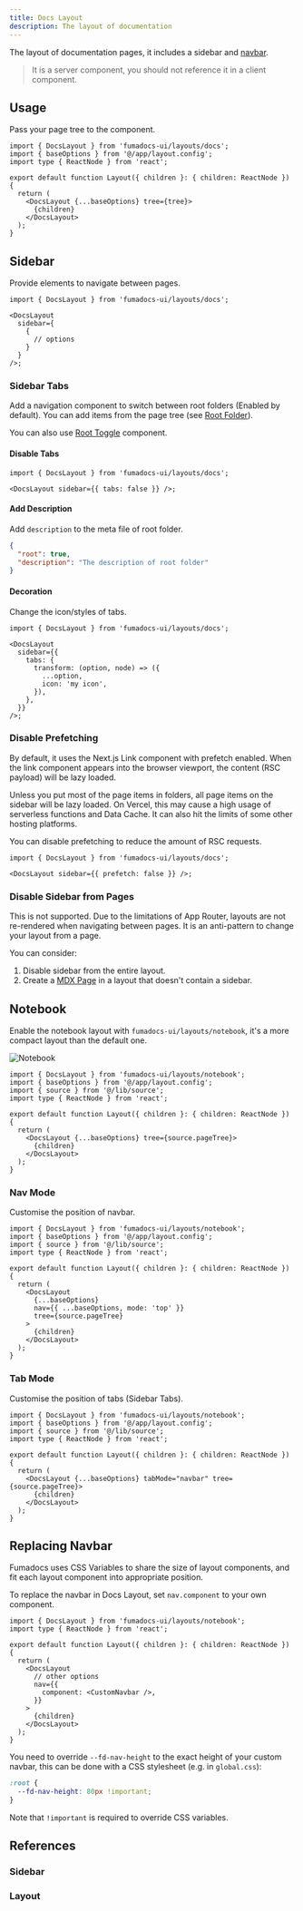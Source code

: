 ```yaml
---
title: Docs Layout
description: The layout of documentation
---
```


The layout of documentation pages, it includes a sidebar and [navbar](/docs/ui/layouts/navbar).

> It is a server component, you should not reference it in a client component.

## Usage

Pass your page tree to the component.

```tsx title="layout.tsx"
import { DocsLayout } from 'fumadocs-ui/layouts/docs';
import { baseOptions } from '@/app/layout.config';
import type { ReactNode } from 'react';

export default function Layout({ children }: { children: ReactNode }) {
  return (
    <DocsLayout {...baseOptions} tree={tree}>
      {children}
    </DocsLayout>
  );
}
```

## Sidebar

Provide elements to navigate between pages.

```tsx title="layout.tsx"
import { DocsLayout } from 'fumadocs-ui/layouts/docs';

<DocsLayout
  sidebar={
    {
      // options
    }
  }
/>;
```

### Sidebar Tabs

Add a navigation component to switch between root folders (Enabled by default).
You can add items from the page tree (see [Root Folder](/docs/ui/page-conventions#multiple-page-trees)).

<Callout title='Good to know'>

You can also use [Root Toggle](/docs/ui/components/root-toggle) component.

</Callout>

#### Disable Tabs

```tsx
import { DocsLayout } from 'fumadocs-ui/layouts/docs';

<DocsLayout sidebar={{ tabs: false }} />;
```

#### Add Description

Add `description` to the meta file of root folder.

```json title="meta.json"
{
  "root": true,
  "description": "The description of root folder"
}
```

#### Decoration

Change the icon/styles of tabs.

```tsx
import { DocsLayout } from 'fumadocs-ui/layouts/docs';

<DocsLayout
  sidebar={{
    tabs: {
      transform: (option, node) => ({
        ...option,
        icon: 'my icon',
      }),
    },
  }}
/>;
```

### Disable Prefetching

By default, it uses the Next.js Link component with prefetch enabled.
When the link component appears into the browser viewport, the content (RSC payload) will be lazy loaded.

Unless you put most of the page items in folders, all page items on the sidebar will be lazy loaded.
On Vercel, this may cause a high usage of serverless functions and Data Cache.
It can also hit the limits of some other hosting platforms.

You can disable prefetching to reduce the amount of RSC requests.

```tsx
import { DocsLayout } from 'fumadocs-ui/layouts/docs';

<DocsLayout sidebar={{ prefetch: false }} />;
```

### Disable Sidebar from Pages

This is not supported.
Due to the limitations of App Router, layouts are not re-rendered when navigating between pages.
It is an anti-pattern to change your layout from a page.

You can consider:

1. Disable sidebar from the entire layout.
2. Create a [MDX Page](/docs/ui/layouts/page#mdx-page) in a layout that doesn't contain a sidebar.

## Notebook

Enable the notebook layout with `fumadocs-ui/layouts/notebook`, it's a more compact layout than the default one.

![Notebook](/docs/notebook.png)

```tsx title="layout.tsx"
import { DocsLayout } from 'fumadocs-ui/layouts/notebook';
import { baseOptions } from '@/app/layout.config';
import { source } from '@/lib/source';
import type { ReactNode } from 'react';

export default function Layout({ children }: { children: ReactNode }) {
  return (
    <DocsLayout {...baseOptions} tree={source.pageTree}>
      {children}
    </DocsLayout>
  );
}
```

### Nav Mode

Customise the position of navbar.

```tsx title="layout.tsx"
import { DocsLayout } from 'fumadocs-ui/layouts/notebook';
import { baseOptions } from '@/app/layout.config';
import { source } from '@/lib/source';
import type { ReactNode } from 'react';

export default function Layout({ children }: { children: ReactNode }) {
  return (
    <DocsLayout
      {...baseOptions}
      nav={{ ...baseOptions, mode: 'top' }}
      tree={source.pageTree}
    >
      {children}
    </DocsLayout>
  );
}
```

### Tab Mode

Customise the position of tabs (Sidebar Tabs).

```tsx title="layout.tsx"
import { DocsLayout } from 'fumadocs-ui/layouts/notebook';
import { baseOptions } from '@/app/layout.config';
import { source } from '@/lib/source';
import type { ReactNode } from 'react';

export default function Layout({ children }: { children: ReactNode }) {
  return (
    <DocsLayout {...baseOptions} tabMode="navbar" tree={source.pageTree}>
      {children}
    </DocsLayout>
  );
}
```

## Replacing Navbar

Fumadocs uses CSS Variables to share the size of layout components, and fit each layout component into appropriate position.

To replace the navbar in Docs Layout, set `nav.component` to your own component.

```tsx title="layout.tsx"
import { DocsLayout } from 'fumadocs-ui/layouts/notebook';
import type { ReactNode } from 'react';

export default function Layout({ children }: { children: ReactNode }) {
  return (
    <DocsLayout
      // other options
      nav={{
        component: <CustomNavbar />,
      }}
    >
      {children}
    </DocsLayout>
  );
}
```

You need to override `--fd-nav-height` to the exact height of your custom navbar, this can be done with a CSS stylesheet (e.g. in `global.css`):

```css
:root {
  --fd-nav-height: 80px !important;
}
```

Note that `!important` is required to override CSS variables.

## References

### Sidebar

<AutoTypeTable path="./content/docs/ui/props.ts" name="SidebarProps" />

### Layout

<AutoTypeTable path="./content/docs/ui/props.ts" name="DocsLayoutProps" />
